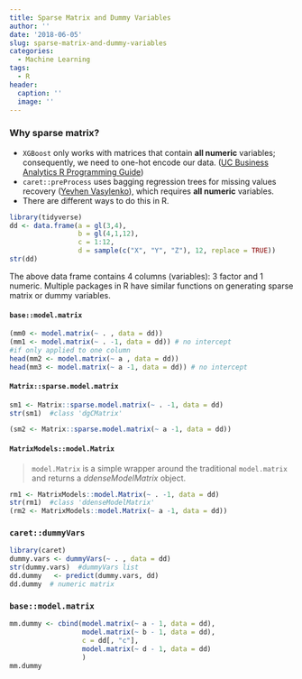 ```yaml
---
title: Sparse Matrix and Dummy Variables
author: ''
date: '2018-06-05'
slug: sparse-matrix-and-dummy-variables
categories:
  - Machine Learning
tags:
  - R
header:
  caption: ''
  image: ''
---
```

### Why sparse matrix?  
* `XGBoost` only works with matrices that contain **all numeric** variables; consequently, we need to one-hot encode our data. ([UC Business Analytics R Programming Guide](http://uc-r.github.io/gbm_regression)) 
* `caret::preProcess` uses bagging regression trees for missing values recovery ([Yevhen Vasylenko](https://rpubs.com/geka/BagImput_air)), which requires **all numeric** variables.     
* There are different ways to do this in R. 

```r
library(tidyverse)
dd <- data.frame(a = gl(3,4), 
                 b = gl(4,1,12), 
                 c = 1:12, 
                 d = sample(c("X", "Y", "Z"), 12, replace = TRUE))
str(dd)
```

The above data frame contains 4 columns (variables): 3 factor and 1 numeric. Multiple packages in R have similar functions on generating sparse matrix or dummy variables. 

#### `base::model.matrix`  
```r
(mm0 <- model.matrix(~ . , data = dd))
(mm1 <- model.matrix(~ . -1, data = dd)) # no intercept
#if only applied to one column
head(mm2 <- model.matrix(~ a , data = dd)) 
head(mm3 <- model.matrix(~ a -1, data = dd)) # no intercept
```


#### `Matrix::sparse.model.matrix`  
```r
sm1 <- Matrix::sparse.model.matrix(~ . -1, data = dd)
str(sm1)  #class 'dgCMatrix'

(sm2 <- Matrix::sparse.model.matrix(~ a -1, data = dd))
```


#### `MatrixModels::model.Matrix`
> `model.Matrix` is a simple wrapper around the traditional `model.matrix` and returns a _ddenseModelMatrix_ object.  

```r
rm1 <- MatrixModels::model.Matrix(~ . -1, data = dd)
str(rm1)  #class 'ddenseModelMatrix'
(rm2 <- MatrixModels::model.Matrix(~ a -1, data = dd))
```

### `caret::dummyVars`
```r
library(caret)
dummy.vars <- dummyVars(~ . , data = dd)
str(dummy.vars)  #dummyVars list
dd.dummy   <- predict(dummy.vars, dd)
dd.dummy  # numeric matrix
```

### `base::model.matrix` 
```r
mm.dummy <- cbind(model.matrix(~ a - 1, data = dd),
                  model.matrix(~ b - 1, data = dd),
                  c = dd[, "c"],
                  model.matrix(~ d - 1, data = dd)
                  )
mm.dummy
```
